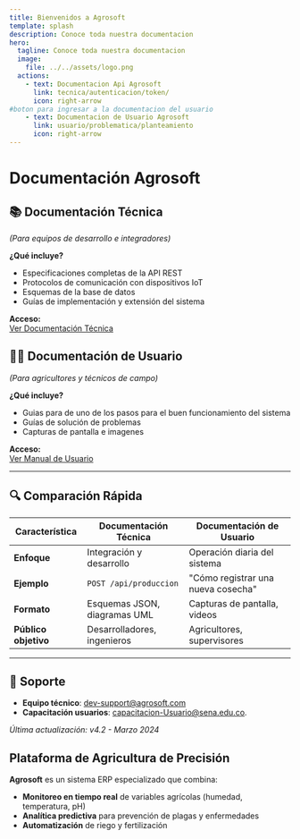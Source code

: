 ```yaml
---
title: Bienvenidos a Agrosoft
template: splash
description: Conoce toda nuestra documentacion
hero:
  tagline: Conoce toda nuestra documentacion
  image:
    file: ../../assets/logo.png 
  actions:
    - text: Documentacion Api Agrosoft
      link: tecnica/autenticacion/token/
      icon: right-arrow
#boton para ingresar a la documentacion del usuario
    - text: Documentacion de Usuario Agrosoft
      link: usuario/problematica/planteamiento
      icon: right-arrow
---
```

# Documentación Agrosoft

## 📚 Documentación Técnica 
*(Para equipos de desarrollo e integradores)*

**¿Qué incluye?**  
- Especificaciones completas de la API REST  
- Protocolos de comunicación con dispositivos IoT  
- Esquemas de la base de datos  
- Guías de implementación y extensión del sistema  

**Acceso:**  
[Ver Documentación Técnica](/tecnica/autenticacion/token)  

## 👩‍🌾 Documentación de Usuario  
*(Para agricultores y técnicos de campo)*

**¿Qué incluye?**  
- Guias para de uno de los pasos para el buen funcionamiento del sistema
- Guías de solución de problemas  
- Capturas de pantalla e imagenes 

**Acceso:**  
[Ver Manual de Usuario](/usuario/problematica/planteamiento)  

---

## 🔍 Comparación Rápida

| Característica       | Documentación Técnica          | Documentación de Usuario         |
|----------------------|--------------------------------|----------------------------------|
| **Enfoque**          | Integración y desarrollo       | Operación diaria del sistema     |
| **Ejemplo**          | `POST /api/produccion`             | "Cómo registrar una nueva cosecha" |
| **Formato**          | Esquemas JSON, diagramas UML   | Capturas de pantalla, videos     |
| **Público objetivo** | Desarrolladores, ingenieros    | Agricultores, supervisores       |

---



## 💬 Soporte
- **Equipo técnico**: dev-support@agrosoft.com  
- **Capacitación usuarios**: capacitacion-Usuario@sena.edu.co.  

*Última actualización: v4.2 - Marzo 2024*


## Plataforma de Agricultura de Precisión

**Agrosoft** es un sistema ERP especializado que combina:

- **Monitoreo en tiempo real** de variables agrícolas (humedad, temperatura, pH)
- **Analítica predictiva** para prevención de plagas y enfermedades
- **Automatización** de riego y fertilización

